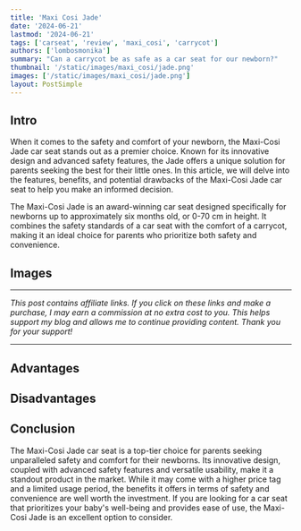 ```yaml
---
title: 'Maxi Cosi Jade'
date: '2024-06-21'
lastmod: '2024-06-21'
tags: ['carseat', 'review', 'maxi_cosi', 'carrycot']
authors: ['lombosmonika']
summary: "Can a carrycot be as safe as a car seat for our newborn?"
thumbnail: '/static/images/maxi_cosi/jade.png'
images: ['/static/images/maxi_cosi/jade.png']
layout: PostSimple
---
```


## Intro

When it comes to the safety and comfort of your newborn, the Maxi-Cosi Jade car seat stands out as a premier choice. Known for its innovative design and advanced safety features, the Jade offers a unique solution for parents seeking the best for their little ones. In this article, we will delve into the features, benefits, and potential drawbacks of the Maxi-Cosi Jade car seat to help you make an informed decision.

The Maxi-Cosi Jade is an award-winning car seat designed specifically for newborns up to approximately six months old, or 0-70 cm in height. It combines the safety standards of a car seat with the comfort of a carrycot, making it an ideal choice for parents who prioritize both safety and convenience.
<div className="invisible !h-0">

## Images

</div>

<BlogCarousel
    title="Images"
    id="jade-1021"
/>

---

*This post contains affiliate links. If you click on these links and make a purchase, I may earn a commission at no extra cost to you. This helps support my blog and allows me to continue providing content. Thank you for your support!*

---




## Advantages

<div className="gap-4 grid grid-cols-1 sm:grid-cols-2 md:grid-cols-3 lg:grid-cols-3 xl:grid-cols-3">
<Card
    title="Super safe"
    imgSrc="https://imagedelivery.net/Y7hTskBCKV5kRi-34nHOOg/c5a4af17-aa5e-46fa-a3cb-04f9c2dfd600/public"
    description="ADAC tested this car seat in 2019. The result made this car seat to the best car seat so far with 1.5 point ('very good' category in ADAC). This car seat spreads the forces on the entire body of your baby. The baby's head is in the center of the car maximizing the side impact protection and protected by a head inlay."
/>


<Card
    title="Certified with i-Size ECE R129"
    imgSrc="https://imagedelivery.net/Y7hTskBCKV5kRi-34nHOOg/46e94084-a4a8-4a4b-84b3-c6a68894e900/public"
    description="Complies with the highest safetz standards, the seat categorization is based on the newest rules meaning it is based on the size of the child"
/>


<Card
    title="Full lie-flat"
    imgSrc="https://imagedelivery.net/Y7hTskBCKV5kRi-34nHOOg/991e8f67-06a5-4f26-bde1-e13a9bdeb000/public"
    description="Considering it's a carrycot, your child can sleep with a straight back properly."
/>


<Card
    title="Undistrubed sleeps"
    imgSrc="https://imagedelivery.net/Y7hTskBCKV5kRi-34nHOOg/1f1175fd-e15d-4a03-451f-78edf310f700/public"
    description="No need to wake up your baby to transfer from car to stroller"
/>

<Card
    title="Part of the 3way Maxi Cosi Series"
    imgSrc="https://images.maxi-cosi.com/dorel-public-storage-prod/usps_list/1510710110U4Y2019_2019_maxicosi_stroller_carrycot_jade_black_nomadblack_partof3waycatseatfamily_3qrt.jpg"
    description="If you love Maxi cosi and your toddler car seat is goind to be Maxi Cosi as well, then it's worth to buy. This system is a solution from birth up to approx 4 years in combination with 3WayFix (FamilyFix3), Pebble Plus and Pearl Pro i-Size. Jade is compatible with strollers like Leona, Adorra2, Adorra, Street and Lila SP."
/>


</div>




## Disadvantages

<div className="gap-4 grid grid-cols-1 sm:grid-cols-2 md:grid-cols-3 lg:grid-cols-3 xl:grid-cols-3">

<Card
    title="Takes 2 seats"
    imgSrc="https://imagedelivery.net/Y7hTskBCKV5kRi-34nHOOg/ec9ad4b3-5f63-48fa-d72e-a70004803700/public"
    description="Since it can be mounted on an Isofix base across the direction of travel thus it takes up two seats."
/>

<Card
    title="Very limited lifespan"
    imgSrc="https://imagedelivery.net/Y7hTskBCKV5kRi-34nHOOg/cbf47389-45be-4957-5219-456e7cc18700/public"
    description="You can use it when your child longer than 40 cm and less than 70 cm or less then 9 kg."
/>


<Card
    title="Expensive"
    imgSrc="https://imagedelivery.net/Y7hTskBCKV5kRi-34nHOOg/2c47c449-17bd-48d4-86f6-fcf1acd55000/public"
    description="Considering the short life span, then price is a bit more than it should be."
/>


</div>



<div className="my-6">
    <YouTube youTubeId="llJkJ3wSe8A?si=7VjQy66UhBKU5brt" />
</div>



## Conclusion

The Maxi-Cosi Jade car seat is a top-tier choice for parents seeking unparalleled safety and comfort for their newborns. Its innovative design, coupled with advanced safety features and versatile usability, make it a standout product in the market. While it may come with a higher price tag and a limited usage period, the benefits it offers in terms of safety and convenience are well worth the investment. If you are looking for a car seat that prioritizes your baby's well-being and provides ease of use, the Maxi-Cosi Jade is an excellent option to consider.